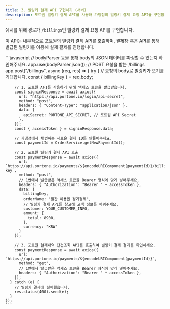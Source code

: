 ```yaml
---
title: 3. 빌링키 결제 API 구현하기 (서버)
description: 포트원 빌링키 결제 API를 사용해 가맹점의 빌링키 결제 요청 API를 구현합니다.
---
```




예시를 위해 경로가 `/billings`인 빌링키 결제 요청 API를 구현합니다.

이 API는 내부적으로 포트원의 빌링키 결제 API를 호출하며, 결제창 혹은 API를 통해 발급된 빌링키를 이용해 실제 결제를 진행합니다.

<Tabs>
  <Tab title="Express.js">
    ```javascript
    // bodyParser 등을 통해 body의 JSON 데이터를 파싱할 수 있는지 확인해주세요.
    app.use(bodyParser.json());
    // POST 요청을 받는 /billings
    app.post("/billings", async (req, res) => {
      try {
        // 요청의 body로 빌링키가 오기를 기대합니다.
        const { billingKey } = req.body;

        // 1. 포트원 API를 사용하기 위해 액세스 토큰을 발급받습니다.
        const signinResponse = await axios({
          url: "https://api.portone.io/login/api-secret",
          method: "post",
          headers: { "Content-Type": "application/json" },
          data: {
            apiSecret: PORTONE_API_SECRET, // 포트원 API Secret
          },
        });
        const { accessToken } = signinResponse.data;

        // 가맹점에서 채번하는 새로운 결제 ID를 만들어주세요.
        const paymentId = OrderService.getNewPaymentId();

        // 2. 포트원 빌링키 결제 API 호출
        const paymentResponse = await axios({
          url: `https://api.portone.io/payments/${encodeURIComponent(paymentId)}/billing-key`,
          method: "post",
          // 1번에서 발급받은 액세스 토큰을 Bearer 형식에 맞게 넣어주세요.
          headers: { "Authorization": "Bearer " + accessToken },
          data: {
            billingKey,
            orderName: "월간 이용권 정기결제",
            // 빌링키 결제 API를 참고해 고객 정보를 채워주세요.
            customer: YOUR_CUSTOMER_INFO,
            amount: {
              total: 8900,
            },
            currency: "KRW"
          }
        });

        // 3. 포트원 결제내역 단건조회 API를 호출하여 빌링키 결제 결과를 확인하세요.
        const paymentResponse = await axios({
          url: `https://api.portone.io/payments/${encodeURIComponent(paymentId)}`,
          method: "get",
          // 1번에서 발급받은 액세스 토큰을 Bearer 형식에 맞게 넣어주세요.
          headers: { "Authorization": "Bearer " + accessToken },
        });
      } catch (e) {
        // 빌링키 결제에 실패했습니다.
        res.status(400).send(e);
      }
    });
    ```

  </Tab>
</Tabs>

